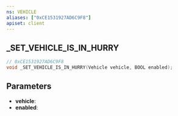 ```yaml
---
ns: VEHICLE
aliases: ["0xCE1531927AD6C9F8"]
apiset: client
---
```

## _SET_VEHICLE_IS_IN_HURRY

```c
// 0xCE1531927AD6C9F8
void _SET_VEHICLE_IS_IN_HURRY(Vehicle vehicle, BOOL enabled);
```


## Parameters
* **vehicle**:
* **enabled**: